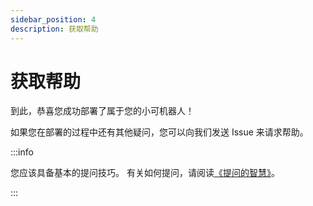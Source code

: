 ---
sidebar_position: 4
description: 获取帮助
---
# 获取帮助

到此，恭喜您成功部署了属于您的小可机器人！

如果您在部署的过程中还有其他疑问，您可以向我们发送 Issue 来请求帮助。

:::info

您应该具备基本的提问技巧。
有关如何提问，请阅读[《提问的智慧》](https://github.com/ryanhanwu/How-To-Ask-Questions-The-Smart-Way/blob/main/README-zh_CN.md)。

:::